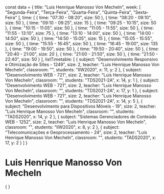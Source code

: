 const data = {
  title: "Luis Henrique Manosso Von Mecheln",
  week: [
    "Segunda-Feira",
    "Terça-Feira",
    "Quarta-Feira",
    "Quinta-Feira",
    "Sexta-Feira"
  ],
  time: [
    {
      time: "07:30 - 08:20",
      size: 50
    },
    {
      time: "08:20 - 09:10",
      size: 50
    },
    {
      time: "09:10 - 09:25",
      size: 15
    },
    {
      time: "09:25 - 10:15",
      size: 50
    },
    {
      time: "10:15 - 11:05",
      size: 50
    },
    {
      time: "11:05 - 11:55",
      size: 50
    },
    {
      time: "11:55 - 13:10",
      size: 75
    },
    {
      time: "13:10 - 14:00",
      size: 50
    },
    {
      time: "14:00 - 14:50",
      size: 50
    },
    {
      time: "14:50 - 15:05",
      size: 15
    },
    {
      time: "15:05 - 15:55",
      size: 50
    },
    {
      time: "15:55 - 16:45",
      size: 50
    },
    {
      time: "16:45 - 19:00",
      size: 135
    },
    {
      time: "19:00 - 19:50",
      size: 50
    },
    {
      time: "19:50 - 20:40",
      size: 50
    },
    {
      time: "20:40 - 21:00",
      size: 20
    },
    {
      time: "21:00 - 21:50",
      size: 50
    },
    {
      time: "21:50 - 22:40",
      size: 50
    }
  ],
  listTimetable: [
    {
      subject: "Desenvolvimento Responsivo e Otimização de Sites - 1249",
      size: 2,
      teacher: "Luis Henrique Manosso Von Mecheln",
      classroom: "",
      students: "IIW2020",
      x: 11,
      y: 2
    },
    {
      subject: "Desenvolvimento WEB - 721",
      size: 2,
      teacher: "Luis Henrique Manosso Von Mecheln",
      classroom: "",
      students: "TDS2021-2A",
      x: 14,
      y: 1
    },
    {
      subject: "Desenvolvimento WEB - 721",
      size: 2,
      teacher: "Luis Henrique Manosso Von Mecheln",
      classroom: "",
      students: "TDS2021-2A",
      x: 17,
      y: 1
    },
    {
      subject: "Desenvolvimento WEB - 721",
      size: 2,
      teacher: "Luis Henrique Manosso Von Mecheln",
      classroom: "",
      students: "TDS2021-2A",
      x: 14,
      y: 5
    },
    {
      subject: "Desenvolvimento para Dispositivos Móveis - 19",
      size: 2,
      teacher: "Luis Henrique Manosso Von Mecheln",
      classroom: "",
      students: "TADS2020",
      x: 14,
      y: 2
    },
    {
      subject: "Sistemas Gerenciadores de Conteúdo WEB - 1252",
      size: 2,
      teacher: "Luis Henrique Manosso Von Mecheln",
      classroom: "",
      students: "IIW2020",
      x: 8,
      y: 2
    },
    {
      subject: "Telecomunicações e Geoprocessamento - 24",
      size: 2,
      teacher: "Luis Henrique Manosso Von Mecheln",
      classroom: "",
      students: "TADS2020",
      x: 17,
      y: 2
    }
  ]
}

# Luis Henrique Manosso Von Mecheln

<div>
    {
        <Grid
            title={data.title}
            weekDays={data.week}
            time={data.time}
            listClasses={data.listTimetable}
        />
    }
</div>